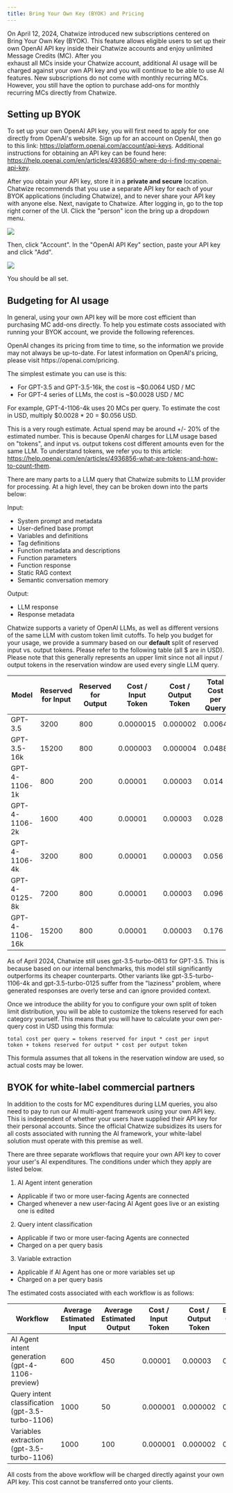 ```yaml
---
title: Bring Your Own Key (BYOK) and Pricing
---
```


On April 12, 2024, Chatwize introduced new subscriptions centered on Bring Your Own Key (BYOK). This feature allows eligible 
users to set up their own OpenAI API key inside their Chatwize accounts and enjoy unlimited Message Credits (MC). After you  
exhaust all MCs inside your Chatwize account, additional AI usage will be charged against your own API key and you will 
continue to be able to use AI features. New subscriptions do not come with monthly recurring MCs. However, 
you still have the option to purchase add-ons for monthly recurring MCs directly from Chatwize. 

## Setting up BYOK

To set up your own OpenAI API key, you will first need to apply for one directly from OpenAI's website. Sign up for an account 
on OpenAI, then go to this link: https://platform.openai.com/account/api-keys. Additional instructions for obtaining an API key 
can be found here: https://help.openai.com/en/articles/4936850-where-do-i-find-my-openai-api-key.

After you obtain your API key, store it in a **private and secure** location. Chatwize recommends that you use a separate API 
key for each of your BYOK applications (including Chatwize), and to never share your API key with anyone else. Next, navigate 
to Chatwize. After logging in, go to the top right corner of the UI. Click the "person" icon the bring up a dropdown menu.

<Frame>
  <img src="/images/byok-pricing-guide-1.png" />
</Frame>

Then, click "Account". In the "OpenAI API Key" section, paste your API key and click "Add".

<Frame>
  <img src="/images/byok-pricing-guide-2.png" />
</Frame>

You should be all set.

## Budgeting for AI usage

In general, using your own API key will be more cost efficient than purchasing MC add-ons directly. To help you estimate costs 
associated with running your BYOK account, we provide the following references.

<Note>
  OpenAI changes its pricing from time to time, so the information we provide may not always be up-to-date.
  For latest information on OpenAI's pricing, please visit https://openai.com/pricing.
</Note>

The simplest estimate you can use is this:

- For GPT-3.5 and GPT-3.5-16k, the cost is ~$0.0064 USD / MC
- For GPT-4 series of LLMs, the cost is ~$0.0028 USD / MC

For example, GPT-4-1106-4k uses 20 MCs per query. To estimate the cost in USD, multiply \$0.0028 * 20 = \$0.056 USD.

This is a very rough estimate. Actual spend may be around +/- 20% of the estimated number. This is because OpenAI charges 
for LLM usage based on "tokens", and input vs. output tokens cost different amounts even for the same LLM. To understand tokens, we 
refer you to this article: https://help.openai.com/en/articles/4936856-what-are-tokens-and-how-to-count-them.

There are many parts to a LLM query that Chatwize submits to LLM provider for processing. At a high level, they can be broken down 
into the parts below:

Input:
- System prompt and metadata
- User-defined base prompt
- Variables and definitions
- Tag definitions
- Function metadata and descriptions
- Function parameters
- Function response
- Static RAG context
- Semantic conversation memory

Output:
- LLM response
- Response metadata

Chatwize supports a variety of OpenAI LLMs, as well as different versions of the same LLM with custom token limit cutoffs. 
To help you budget for your usage, we provide a summary based on our **default** split of reserved input vs. output tokens. Please refer 
to the following table (all \$ are in USD). Please note that this generally represents an upper limit since not all input / output tokens 
in the reservation window are used every single LLM query.

| Model           | Reserved for Input | Reserved for Output | Cost / Input Token | Cost / Output Token | Total Cost per Query |
| --------------- | ------------------ | ------------------- | ------------------ | ------------------- | -------------------- |
| GPT-3.5         | 3200               | 800                 | 0.0000015          | 0.000002            | 0.0064               |
| GPT-3.5-16k     | 15200              | 800                 | 0.000003           | 0.000004            | 0.0488               |
| GPT-4-1106-1k   | 800                | 200                 | 0.00001            | 0.00003             | 0.014                |
| GPT-4-1106-2k   | 1600               | 400                 | 0.00001            | 0.00003             | 0.028                |
| GPT-4-1106-4k   | 3200               | 800                 | 0.00001            | 0.00003             | 0.056                |
| GPT-4-0125-8k   | 7200               | 800                 | 0.00001            | 0.00003             | 0.096                |
| GPT-4-1106-16k  | 15200              | 800                 | 0.00001            | 0.00003             | 0.176                |

<Note>
  As of April 2024, Chatwize still uses gpt-3.5-turbo-0613 for GPT-3.5. This is because based on our internal benchmarks, this model 
  still significantly outperforms its cheaper counterparts. Other variants like gpt-3.5-turbo-1106-4k and gpt-3.5-turbo-0125 suffer from 
  the "laziness" problem, where generated responses are overly terse and can ignore provided context.
</Note>

Once we introduce the ability for you to configure your own split of token limit distribution, you will be able to customize the tokens 
reserved for each category yourself. This means that you will have to calculate your own per-query cost in USD using this formula:

```
total cost per query = tokens reserved for input * cost per input token + tokens reserved for output * cost per output token
```

This formula assumes that all tokens in the reservation window are used, so actual costs may be lower.

## BYOK for white-label commercial partners

In addition to the costs for MC expenditures during LLM queries, you also need to pay to run our AI multi-agent framework using your 
own API key. This is independent of whether your users have supplied their API key for their personal accounts. Since the official Chatwize 
subsidizes its users for all costs associated with running the AI framework, your white-label solution must operate with this premise 
as well.

There are three separate workflows that require your own API key to cover your user's AI expenditures. The conditions under which they apply 
are listed below.

1. AI Agent intent generation
  - Applicable if two or more user-facing Agents are connected
  - Charged whenever a new user-facing AI Agent goes live or an existing one is edited
2. Query intent classification
  - Applicable if two or more user-facing Agents are connected
  - Charged on a per query basis
3. Variable extraction
  - Applicable if AI Agent has one or more variables set up
  - Charged on a per query basis


The estimated costs associated with each workflow is as follows:

| Workflow                                           | Average Estimated Input | Average Estimated Output | Cost / Input Token | Cost / Output Token | Estimated Cost per Run |
| -------------------------------------------------- | ----------------------- | ------------------------ | ------------------ | ------------------- | ---------------------- |
| AI Agent intent generation (gpt-4-1106-preview)    | 600                     | 450                      | 0.00001            | 0.00003             | 0.0011                 |
| Query intent classification (gpt-3.5-turbo-1106)   | 1000                    | 50                       | 0.000001           | 0.000002            | 0.0195                 |
| Variables extraction (gpt-3.5-turbo-1106)          | 1000                    | 100                      | 0.000001           | 0.000002            | 0.0012                 |

All costs from the above workflow will be charged directly against your own API key. This cost cannot be transferred onto your clients.
